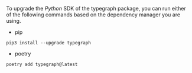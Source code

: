 To upgrade the _Python_ SDK of the typegraph package, you can run either of the following commands based on the dependency manager you are using.

- pip

```shell
pip3 install --upgrade typegraph
```

- poetry

```shell
poetry add typegraph@latest
```
